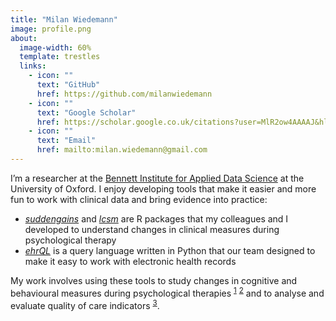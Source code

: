 ```yaml
---
title: "Milan Wiedemann"
image: profile.png
about:
  image-width: 60%
  template: trestles
  links:
    - icon: ""
      text: "GitHub"
      href: https://github.com/milanwiedemann
    - icon: ""
      text: "Google Scholar"
      href: https://scholar.google.co.uk/citations?user=MlR2ow4AAAAJ&hl=en
    - icon: ""
      text: "Email"
      href: mailto:milan.wiedemann@gmail.com
---
```


I'm a researcher at the [Bennett Institute for Applied Data Science](https://www.bennett.ox.ac.uk/) at the University of Oxford.
I enjoy developing tools that make it easier and more fun to work with clinical data and bring evidence into practice:

- [*suddengains*](https://milanwiedemann.github.io/suddengains/) and [*lcsm*](https://milanwiedemann.github.io/lcsm/) are R packages that my colleagues and I developed to understand changes in clinical measures during psychological therapy
- [*ehrQL*](https://github.com/opensafely-core/ehrql) is a query language written in Python that our team designed to make it easy to work with electronic health records


My work involves using these tools to study changes in cognitive and behavioural measures during psychological therapies ^[1](https://doi.org/10.1016/j.brat.2023.104407)^ ^[2](https://doi.org/10.1037/ccp0000488)^ and to analyse and evaluate quality of care indicators ^[3](https://www.medrxiv.org/content/10.1101/2023.07.20.23292883v2)^.